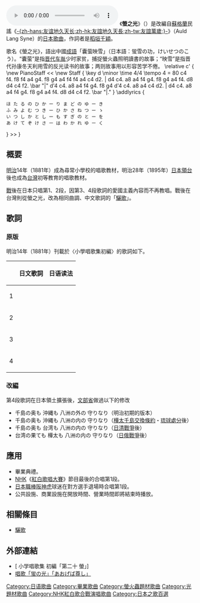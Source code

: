 {{Otheruses|subject=歌曲的螢之光|other=日本電視連續劇的螢之光|小螢的青春}}
{{unreferenced|time=2014-10-03T15:37:22+00:00}}
{{expand Japanese|time=2020-12-12}}
[[File:Hotaru_no_Hikari(Auld_lang_syne_in_Japan).ogg|thumb]]
《'''螢之光'''》（{{jp|j=蛍の光|hg=ほたるのひかり|rm=Hotaru no Hikari|lead=yes}}）是改編自[[蘇格蘭|蘇格蘭]]民謠《[[友誼萬歲|-{zh-hans:友谊地久天长;zh-hk:友誼地久天長;zh-tw:友誼萬歲;}-]]》（Auld Lang Syne）的[[日本|日本]][[歌曲|歌曲]]，作詞者是[[稻垣千穎|稻垣千穎]]。

歌名《螢之光》，語出中國[[成語|成語]]「囊萤映雪」（日本語：蛍雪の功，けいせつのこう）。“囊萤”是指[[晋代|晋代]][[车胤|车胤]]少时家贫，捕捉螢火蟲照明讀書的故事；“映雪”是指晋代孙康冬天利用雪的反光读书的故事；两则故事用以形容苦学不倦。
<score vorbis="1">
\relative c' {
\new PianoStaff <<
\new Staff { \key d \minor \time 4/4 \tempo 4 = 80
c4 f4. f8 f4 a4 g4. f8 g4 a4 f4 f4 a4 c4 d2. |
d4 c4. a8 a4 f4 g4. f8 g4 a4 f4. d8 d4 c4 f2. \bar "|"
d'4 c4. a8 a4 f4 g4. f8 g4 d'4 c4. a8 a4 c4 d2. | 
d4 c4. a8 a4 f4 g4. f8 g4 a4 f4. d8 d4 c4 f2. \bar "|."
}
\addlyrics {
 ほ た る の ひ か ー り ま ど の ゆ ー き
 ふ み よ む つ き ー ひ か さ ね つ ー ゝ
 い つ し か と し ー も す ぎ の と ー を
 あ け て ぞ け さ ー は わ か れ ゆ ー く
}
>>
}
</score>
==概要==
[[明治|明治]]14年（1881年）成為尋常小學校的唱歌教材，明治28年（1895年）[[台灣日治時期|日本領台]]後也成為[[台灣|台灣]]初等教育的唱歌教材。

[[太平洋戰爭|戰]]後在日本只唱第1、2段，因第3、4段歌詞的愛國主義內容而不再教唱。戰後在台灣則從螢之光，改為相同曲調、中文歌詞的「[[驪歌|驪歌]]」。

==歌詞==
===原版===
明治14年（1881年）刊載於〈小學唱歌集初編〉的歌詞如下。
{|class="wikitable"
! !! 日文歌詞 !! 日语读法
|-
|1
|{{lang|ja|蛍の光、窓の雪、<br />書読む月日、重ねつゝ、<br/>何時しか年も、すぎの戸を、<br/>開けてぞ今朝は、別れ行く。}}
|{{lang|ja|ほたるのひかり、まどのゆき、<br />ふみよむつきひ、かさねつゝ、<br>いつしかとしも、すぎのとを、<br/>あけてぞけさは、わかれゆく。}}
|-
|2
|{{lang|ja|止まるも行くも、限りとて、<br />互に思ふ、千万の、<br />心の端を、一言に、<br />幸くと許り、歌ふなり。}}
|{{lang|ja|とまるもゆくも、かぎりとて、<br />かたみにおもふ、ちよろづの、<br>こゝろのはしを、ひとことに、<br>さきくとばかり、うたふなり。}}
|-
|3
|{{lang|ja|筑紫の極み、陸の奥、<br />海山遠く、隔つとも、<br />その真心は、隔て無く、<br />一つに尽くせ、国の為。}}
|{{lang|ja|つくしのきわみ、みちのおく、<br/>うみやまとほく、へだつとも、<br />そのまごころは、へだてなく、<br />ひとつにつくせ、くにのため。}}
|-
|4
|{{lang|ja|千島の奥も、沖繩も、<br />八洲の内の、護りなり、<br />至らん国に、勲しく、<br />努めよ我が兄、恙無く。}}
|{{lang|ja|ちしまのおくも、おきなはも、<br />やしまのうちの、まもりなり。<br />いたらんくにに、いさおしく、<br />つとめよわがせ、つゝがなく。}}
|}

===改編===
第4段歌詞在日本領土擴張後，[[文部省|文部省]]做過以下的修改
* 千島の奥も 沖縄も 八洲の外の 守りなり（明治初期的版本）
* 千島の奥も 沖縄も 八洲の内の 守りなり（[[樺太千島交換條約|樺太千島交換條約]]・[[琉球群島歷史|琉球處分]]後）
* 千島の奥も 台湾も 八洲の内の 守りなり（[[日清戰爭|日清戰爭]]後）
* 台湾の果ても 樺太も 八洲の内の 守りなり（[[日俄戰爭|日俄戰爭]]後）

==應用==
* 畢業典禮。
* [[NHK|NHK]]《[[紅白歌唱大賽|紅白歌唱大賽]]》節目最後的合唱第1段。
* [[日本職棒|日本職棒]][[阪神虎|阪神虎]]球迷在對方選手退場時合唱第1段。
* 公共設施、商業設施在開放時間、營業時間即將結束時播放。

==相關條目==
* [[驪歌|驪歌]]
== 外部連結 ==
{{Wikisourcelang|ja|蛍の光}}
*[{{NDLDC|992051/20}} 小学唱歌集 初編「第二十 螢」]
*[https://sybrma.sakura.ne.jp/254hotaru.aogebatoutoshi.html 唱歌「蛍の光」「あおげば尊し」] {{Wayback|url=https://sybrma.sakura.ne.jp/254hotaru.aogebatoutoshi.html |date=20191204195924 }}
{{DEFAULTSORT:Hotaru no Hikari}}
[[Category:日语歌曲|Category:日语歌曲]]
[[Category:畢業歌曲|Category:畢業歌曲]]
[[Category:螢火蟲題材歌曲|Category:螢火蟲題材歌曲]]
[[Category:光題材歌曲|Category:光題材歌曲]]
[[Category:NHK紅白歌合戰演唱歌曲|Category:NHK紅白歌合戰演唱歌曲]]
[[Category:日本之歌百選|Category:日本之歌百選]]